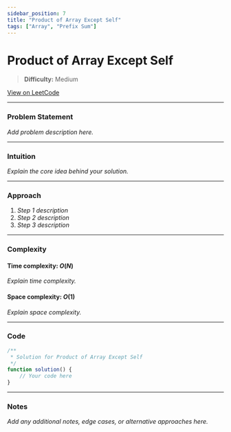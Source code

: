 ```yaml
---
sidebar_position: 7
title: "Product of Array Except Self"
tags: ["Array", "Prefix Sum"]
---
```


# Product of Array Except Self

> **Difficulty:** Medium

[View on LeetCode](https://leetcode.com/problems/product-of-array-except-self/)

***

### Problem Statement

_Add problem description here._

***

### Intuition

_Explain the core idea behind your solution._

***

### Approach

1. _Step 1 description_
2. _Step 2 description_
3. _Step 3 description_

***

### Complexity

#### Time complexity: $O(N)$

_Explain time complexity._

#### Space complexity: $O(1)$

_Explain space complexity._

***

### Code

```javascript
/**
 * Solution for Product of Array Except Self
 */
function solution() {
    // Your code here
}
```

***

### Notes

_Add any additional notes, edge cases, or alternative approaches here._
